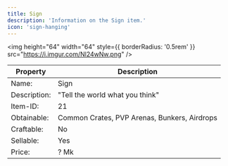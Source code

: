 ```yaml
---
title: Sign
description: 'Information on the Sign item.'
icon: 'sign-hanging'
---
```


<img
height="64"
width="64"
  style={{ borderRadius: '0.5rem' }}
  src="https://i.imgur.com/Nl24wNw.png"
/>

| Property | Description |
| -------- | ----------- |
| Name: | Sign |
| Description: | "Tell the world what you think" |
| Item-ID: | 21 |
| Obtainable: | Common Crates, PVP Arenas, Bunkers, Airdrops |
| Craftable: | No |
| Sellable: | Yes |
| Price: | ? Mk |
